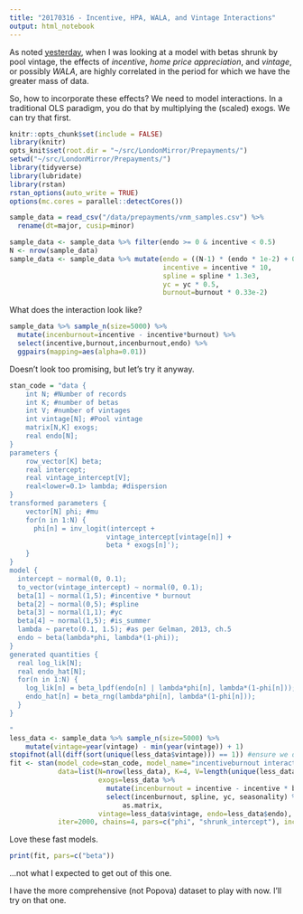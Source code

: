 ```yaml
---
title: "20170316 - Incentive, HPA, WALA, and Vintage Interactions"
output: html_notebook
---
```


As noted <a href="doc/20170315 - Popova with Vintages.Rmd">yesterday</a>, when I was looking at a model with betas shrunk by pool vintage, the effects of *incentive*, *home price appreciation*, and *vintage*, or possibly *WALA*, are highly correlated in the period for which we have the greater mass of data. 

So, how to incorporate these effects? We need to model interactions. In a traditional OLS paradigm, you do that by multiplying the (scaled) exogs. We can try that first. 

```r
knitr::opts_chunk$set(include = FALSE)
library(knitr)
opts_knit$set(root.dir = "~/src/LondonMirror/Prepayments/")
setwd("~/src/LondonMirror/Prepayments/")
library(tidyverse)
library(lubridate)
library(rstan)
rstan_options(auto_write = TRUE)
options(mc.cores = parallel::detectCores())

sample_data = read_csv("/data/prepayments/vnm_samples.csv") %>%
  rename(dt=major, cusip=minor)

sample_data <- sample_data %>% filter(endo >= 0 & incentive < 0.5)
N <- nrow(sample_data)
sample_data <- sample_data %>% mutate(endo = ((N-1) * (endo * 1e-2) + 0.5)/N,
                                      incentive = incentive * 10, 
                                      spline = spline * 1.3e3, 
                                      yc = yc * 0.5,
                                      burnout=burnout * 0.33e-2)

```

What does the interaction look like?
```r
sample_data %>% sample_n(size=5000) %>%
  mutate(incenburnout=incentive - incentive*burnout) %>%
  select(incentive,burnout,incenburnout,endo) %>%
  ggpairs(mapping=aes(alpha=0.01))
```

Doesn't look too promising, but let's try it anyway.

```r
stan_code = "data {
    int N; #Number of records
    int K; #number of betas
    int V; #number of vintages
    int vintage[N]; #Pool vintage
    matrix[N,K] exogs;
    real endo[N];
}
parameters {
    row_vector[K] beta;
    real intercept;
    real vintage_intercept[V];
    real<lower=0.1> lambda; #dispersion
}
transformed parameters {
    vector[N] phi; #mu
    for(n in 1:N) {
      phi[n] = inv_logit(intercept + 
                        vintage_intercept[vintage[n]] +
                        beta * exogs[n]');
    }
}
model {
  intercept ~ normal(0, 0.1);
  to_vector(vintage_intercept) ~ normal(0, 0.1);
  beta[1] ~ normal(1,5); #incentive * burnout
  beta[2] ~ normal(0,5); #spline
  beta[3] ~ normal(1,1); #yc
  beta[4] ~ normal(1,5); #is_summer
  lambda ~ pareto(0.1, 1.5); #as per Gelman, 2013, ch.5
  endo ~ beta(lambda*phi, lambda*(1-phi));
}
generated quantities {
  real log_lik[N];
  real endo_hat[N];
  for(n in 1:N) {
    log_lik[n] = beta_lpdf(endo[n] | lambda*phi[n], lambda*(1-phi[n]));
    endo_hat[n] = beta_rng(lambda*phi[n], lambda*(1-phi[n]));
  }
}

"
less_data <- sample_data %>% sample_n(size=5000) %>% 
    mutate(vintage=year(vintage) - min(year(vintage)) + 1)
stopifnot(all(diff(sort(unique(less_data$vintage))) == 1)) #ensure we don't have any unused parameters in the fit.
fit <- stan(model_code=stan_code, model_name="incentiveburnout interaction, shrunk intercept",
            data=list(N=nrow(less_data), K=4, V=length(unique(less_data$vintage)),
                      exogs=less_data %>% 
                        mutate(incenburnout = incentive - incentive * burnout) %>% 
                        select(incenburnout, spline, yc, seasonality) %>%
                            as.matrix,
                      vintage=less_data$vintage, endo=less_data$endo),
            iter=2000, chains=4, pars=c("phi", "shrunk_intercept"), include=FALSE)
```

Love these fast models.

```r
print(fit, pars=c("beta"))
```

...not what I expected to get out of this one.

I have the more comprehensive (not Popova) dataset to play with now. I'll try on that one.